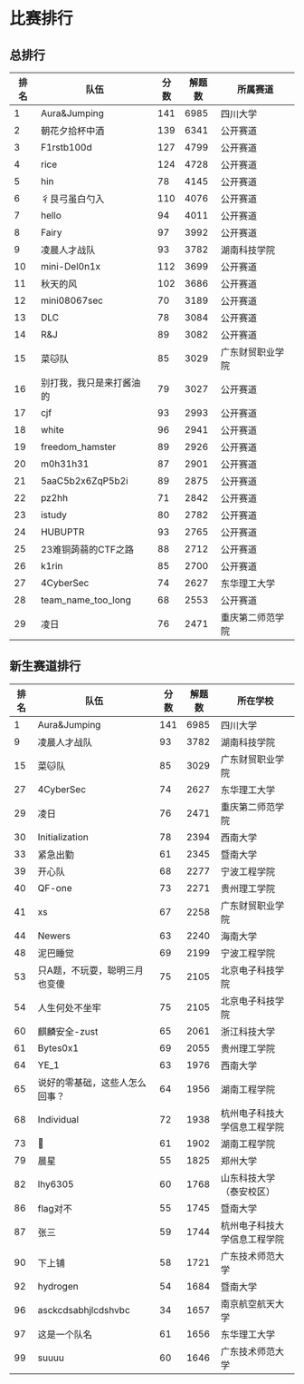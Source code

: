 # 比赛排行

## 总排行

| 排名 | 队伍 | 分数 | 解题数 | 所属赛道 |
| --- | --- | --- | --- | --- |
1 | Aura&Jumping | 141 | 6985 | 四川大学 |
2 | 朝花夕拾杯中酒 | 139 | 6341 | 公开赛道 |
3 | F1rstb100d | 127 | 4799 | 公开赛道 |
4 | rice | 124 | 4728 | 公开赛道 |
5 | hin | 78 | 4145 | 公开赛道 |
6 | 彳艮弓虽白勺入 | 110 | 4076 | 公开赛道 |
7 | hello | 94 | 4011 | 公开赛道 |
8 | Fairy | 97 | 3992 | 公开赛道 |
9 | 凌晨人才战队 | 93 | 3782 | 湖南科技学院 |
10 | mini-Del0n1x | 112 | 3699 | 公开赛道 |
11 | 秋天的风 | 102 | 3686 | 公开赛道 |
12 | mini08067sec | 70 | 3189 | 公开赛道 |
13 | DLC | 78 | 3084 | 公开赛道 |
14 | R&J | 89 | 3082 | 公开赛道 |
15 | 菜🐱队 | 85 | 3029 | 广东财贸职业学院 |
16 | 别打我，我只是来打酱油的 | 79 | 3027 | 公开赛道 |
17 | cjf | 93 | 2993 | 公开赛道 |
18 | white | 96 | 2941 | 公开赛道 |
19 | freedom_hamster | 89 | 2926 | 公开赛道 |
20 | m0h31h31 | 87 | 2901 | 公开赛道 |
21 | 5aaC5b2x6ZqP5b2i | 89 | 2875 | 公开赛道 |
22 | pz2hh | 71 | 2842 | 公开赛道 |
23 | istudy | 80 | 2782 | 公开赛道 |
24 | HUBUPTR | 93 | 2765 | 公开赛道 |
25 | 23难铜蒟蒻的CTF之路 | 88 | 2712 | 公开赛道 |
26 | k1rin | 85 | 2700 | 公开赛道 |
27 | 4CyberSec | 74 | 2627 | 东华理工大学 |
28 | team_name_too_long | 68 | 2553 | 公开赛道 |
29 | 凌日 | 76 | 2471 | 重庆第二师范学院 |

## 新生赛道排行

| 排名 | 队伍 | 分数 | 解题数 | 所在学校 |
| --- | --- | --- | --- | --- |
| 1 | Aura&Jumping | 141 | 6985 | 四川大学 |
| 9 | 凌晨人才战队 | 93 | 3782 | 湖南科技学院 |
| 15 | 菜🐱队 | 85 | 3029 | 广东财贸职业学院 |
| 27 | 4CyberSec | 74 | 2627 | 东华理工大学 |
| 29 | 凌日 | 76 | 2471 | 重庆第二师范学院 |
| 30 | Initialization | 78 | 2394 | 西南大学 |
| 33 | 紧急出勤 | 61 | 2345 | 暨南大学 |
| 39 | 开心队 | 68 | 2277 | 宁波工程学院 |
| 40 | QF-one | 73 | 2271 | 贵州理工学院 |
| 41 | xs | 67 | 2258 | 广东财贸职业学院 |
| 44 | Newers | 63 | 2240 | 海南大学 |
| 48 | 泥巴睡觉 | 69 | 2199 | 宁波工程学院 |
| 53 | 只A题，不玩耍，聪明三月也变傻 | 75 | 2105 | 北京电子科技学院 |
| 54 | 人生何处不坐牢 | 75 | 2105 | 北京电子科技学院 |
| 60 | 麒麟安全-zust | 65 | 2061 | 浙江科技大学 |
| 61 | Bytes0x1 | 69 | 2055 | 贵州理工学院 |
| 64 | YE_1 | 63 | 1976 | 西南大学 |
| 65 | 说好的零基础，这些人怎么回事？ | 64 | 1956 | 湖南工程学院 |
| 68 | Individual | 72 | 1938 | 杭州电子科技大学信息工程学院 |
| 73 | 🌚 | 61 | 1902 | 湖南工程学院 |
| 79 | 晨星 | 55 | 1825 | 郑州大学 |
| 82 | lhy6305 | 60 | 1768 | 山东科技大学（泰安校区） |
| 86 | flag对不 | 55 | 1745 | 暨南大学 |
| 87 | 张三 | 59 | 1744 | 杭州电子科技大学信息工程学院 |
| 90 | 下上铺 | 58 | 1721 | 广东技术师范大学 |
| 92 | hydrogen | 54 | 1684 | 暨南大学 |
| 96 | asckcdsabhjlcdshvbc | 34 | 1657 | 南京航空航天大学 |
| 97 | 这是一个队名 | 61 | 1656 | 东华理工大学 |
| 99 | suuuu | 60 | 1646 | 广东技术师范大学 |
